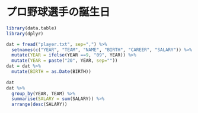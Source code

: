 プロ野球選手の誕生日
===

```r
library(data.table)
library(dplyr)

```
```r
dat = fread("player.txt", sep=",") %>% 
  setnames(c("YEAR", "TEAM", "NAME", "BIRTH", "CAREER", "SALARY")) %>% 
  mutate(YEAR = ifelse(YEAR ==9, "09", YEAR)) %>% 
  mutate(YEAR = paste("20", YEAR, sep=""))
dat = dat %>% 
  mutate(BIRTH = as.Date(BIRTH))
  
dat
dat %>% 
  group_by(YEAR, TEAM) %>% 
  summarise(SALARY = sum(SALARY)) %>% 
  arrange(desc(SALARY))

```

